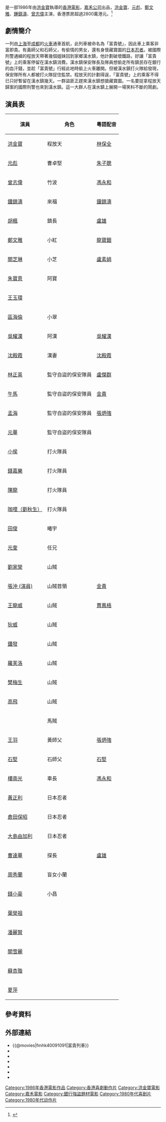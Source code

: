 {{电影信息框
| name = 富貴列車
| original_name = ''{{lang|en|Shanghai Express}}''
| image = MillionairesExpress.jpg
| caption = 海报
| director = [[洪金寶|洪金寶]]
| producer = [[何冠昌|何冠昌]]
| producer_2 = 陳佩華、陳志成、鍾卓華、黃小瓊
| writer = [[黃炳耀_(編劇)|黃炳耀]]<br>[[張堅庭|張堅庭]]<br>[[黃宏基|黃宏基]]
| narrator = 
| starring = [[洪金寶|洪金寶]]<br>[[元彪|元彪]]<br>[[鍾鎮濤|鍾鎮濤]]<br>[[鄭文雅|鄭文雅]]<br>[[關之琳|關之琳]]<br>[[曾志偉|曾志偉]]<br> [[王玉環|王玉環]]<br>[[林正英|林正英]]
| music = 成錦榮、聶安達、The Melody Bank、Alastair Monteith-Hodge
| cinematography = [[黃岳泰|黃岳泰]]、[[敖志君|敖志君]]、[[劉偉強|劉偉強]]、[[區鑑雄|區鑑雄]]、[[劉滿棠|劉滿棠]]
| editing = [[張耀宗|張耀宗]]
| studio = 寶禾影業有限公司<br>嘉峰電影有限公司
| distributor = 嘉禾(香港)有限公司
| released = {{BHKG}}：{{film date|1986|1|30}}{{TWN}}：{{start date|1986|2|1}}<br>{{PER}}：{{start date|1989}}
| runtime = 90 分钟
| country = {{英屬香港電影}}
| language = 粵語
| budget = 
| gross = HK $28,122,275 <ref>{{Cite web |url=http://www.boxofficecn.com/hkboxoffice1986 |title=1986年香港票房 |access-date=2022-01-07 |archive-date=2020-01-05 |archive-url=https://web.archive.org/web/20200105120923/http://www.boxofficecn.com/hkboxoffice1986 }}</ref>
| website = 
| amg_id = 
| imdb_id = tt0091091
}}

{{engname|《富貴列車》|''The Millionaires' Express''}}是一部1986年由[[洪金寶|洪金寶]]執導的[[香港電影|香港電影]]，[[嘉禾公司|嘉禾公司]]出品，[[洪金寶|洪金寶]]、[[元彪|元彪]]、[[鄭文雅|鄭文雅]]、[[鍾鎮濤|鍾鎮濤]]、[[曾志偉|曾志偉]]主演，香港票房超過2800萬港元。<ref>{{cite web |url=http://www.lcsd.gov.hk/CE/CulturalService/HKFA/hip/index.html |title=富貴列車 |accessdate= |publisher=香港康樂及文化事務署網站 |work= |language=zh-hk |archive-date=2008-01-17 |archive-url=https://web.archive.org/web/20080117092431/http://www.lcsd.gov.hk/CE/CulturalService/HKFA/hip/index.html |dead-url=yes }}</ref>

==劇情簡介==

一列由[[上海|上海]]至[[成都|成都]]的[[火車|火車]]通車首航，此列車被命名為「富貴號」，因此車上乘客非富即貴。有黃師父和石師父，有偷情的男女，還有身懷藏寶圖的[[日本|日本]][[忍者|忍者]]。被國際刑警通緝的程放天帶著幾個姐妹回到家鄉漢水鎮，他計劃破壞鐵路，好讓「富貴號」上的乘客停留在漢水鎮消費。漢水鎮保安隊長及隊員想偷走所有鎮民存在銀行的血汗錢，並趁「富貴號」行經此地時偷上火車離開。但被漢水鎮打火隊給發現，保安隊所有人都被打火隊捉住監禁。程放天的計劃得逞，「富貴號」上的乘客不得已只好暫留在漢水鎮幾天。一群盜匪正趕來漢水鎮想搶藏寶圖。一名要捉拿程放天歸案的國際刑警也來到漢水鎮。這一大群人在漢水鎮上展開一場笑料不斷的鬧劇。

==演員表==
{| class="wikitable"
|- 
! 演員 || 角色 || 粵語配音 
|-
| [[洪金寶|洪金寶]] || 程放天 || [[林保全|林保全]]
|- 
| [[元彪|元彪]] || 曹卓堅 || [[朱子聰|朱子聰]]
|-
| [[曾志偉|曾志偉]] || 竹波 || [[馮永和|馮永和]]
|-
| [[鍾鎮濤|鍾鎮濤]] || 來福 || [[鐘鎮濤|鐘鎮濤]]
|-
| [[胡楓|胡楓]] || 鎮長 || [[盧雄|盧雄]]
|-
| [[鄭文雅|鄭文雅]] || 小紅 || [[龍寶鈿|龍寶鈿]]
|-
| [[關芝琳|關芝琳]] || 小芝 || [[盧素娟|盧素娟]]
|-
| [[朱寶意|朱寶意]] || 阿寶 || 
|-
| [[王玉環|王玉環]] ||  || 
|-
| [[區海倫|區海倫]] || 小翠 || 
|-
| [[吳耀漢|吳耀漢]] || 阿漢 || [[吳耀漢|吳耀漢]]
|-
| [[沈殿霞|沈殿霞]] || 漢妻 || [[沈殿霞|沈殿霞]]
|-
| [[林正英|林正英]] || 監守自盜的保安隊員 || [[盧傑群|盧傑群]]
|-
| [[午馬|午馬]] || 監守自盜的保安隊員 || [[金貴|金貴]]
|-
| [[孟海|孟海]] || 監守自盜的保安隊員 || [[張炳強|張炳強]]
|-
| [[元華|元華]] || 監守自盜的保安隊員 || 
|-
| [[小侯|小侯]] || 打火隊員 || 
|-
| [[錢嘉樂|錢嘉樂]] || 打火隊員 || 
|-
| [[陳龍|陳龍]] || 打火隊員 || 
|-
| [[咖哩（劉秋生）|咖哩（劉秋生）]] || 打火隊員 || 
|-
| [[田俊|田俊]] || 曦宇 || 
|-
| [[元奎|元奎]] || 任兄 || 
|-
| [[劉家榮|劉家榮]] || 山賊 || 
|-
| [[張沖_(演員)|張沖 (演員)]] || 山賊首領 || [[金貴|金貴]]
|-
| [[王龍威|王龍威]] || 山賊 || [[賈鳳梧|賈鳳梧]]
|-
| [[狄威|狄威]] || 山賊 || 
|-
| [[鍾發|鍾發]] || 山賊 || 
|-
| [[羅芙洛|羅芙洛]] || 山賊 || 
|-
| [[樊梅生|樊梅生]] || 山賊 || 
|-
| [[高飛|高飛]] || 山賊 || 
|-
| {{tsl|en| Richard Norton (actor) |理察諾頓}}|| 馬賊 || 
|-
| [[王羽|王羽]] || 黃師父 || [[張炳強|張炳強]]
|-
| [[石堅|石堅]] ||  石師父 || [[石堅|石堅]]
|-
| [[樓南光|樓南光]] || 車長 || [[馮永和|馮永和]]
|-
| [[黃正利|黃正利]] || 日本忍者 || 
|-
| [[倉田保昭|倉田保昭]] || 日本忍者 || 
|-
| [[大島由加利|大島由加利]] || 日本忍者 || 
|-
| [[曹達華|曹達華]] || 探長 ||  [[盧雄|盧雄]]
|-
| [[周秀蘭|周秀蘭]] || 盲女小蘭 || 
|-
| [[錢小豪|錢小豪]] || 小昌 || 
|-
| [[葉榮祖|葉榮祖]] ||  || 
|-
| [[潘麗賢|潘麗賢]] ||  || 
|-
| [[關雪麗|關雪麗]] ||  || 
|-
| [[蘇杏璇|蘇杏璇]] ||  || 
|-
| [[夏萍|夏萍]] ||  || 
|}

==參考資料==
{{reflist}}

==外部連結==
*{{@movies|fmhk40091091|富貴列車}}
*{{douban|title=富貴列車}}
*{{Mtime|23841|富貴列車}}
*{{Amg movie|120922|富貴列車}}
*{{rotten-tomatoes|millionaires_express|富貴列車}}
*{{hkmdb title|6767|富貴列車}}
*{{imdb title|0091091|富貴列車}}

{{洪金寶}}
{{林正英}}
{{成龙}}

[[Category:1986年香港電影作品|Category:1986年香港電影作品]]
[[Category:香港喜劇動作片|Category:香港喜劇動作片]]
[[Category:洪金寶電影|Category:洪金寶電影]]
[[Category:嘉禾電影|Category:嘉禾電影]]
[[Category:銀行強盜題材電影|Category:銀行強盜題材電影]]
[[Category:1980年代喜剧片|Category:1980年代喜剧片]]
[[Category:1980年代动作片|Category:1980年代动作片]]